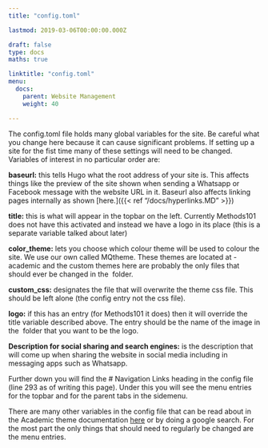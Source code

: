 ```yaml
---
title: "config.toml"

lastmod: 2019-03-06T00:00:00.000Z

draft: false
type: docs
maths: true	

linktitle: "config.toml"
menu:
  docs:
    parent: Website Management
    weight: 40

---
```


The config.toml file holds many global variables for the site. Be careful what you change here because it can cause significant problems. If setting up a site for the fist time many of these settings will need to be changed. Variables of interest in no particular order are:

**baseurl:** this tells Hugo what the root address of your site is. This affects things like the preview of the site shown when sending a Whatsapp or Facebook message with the website URL in it. Baseurl also affects linking pages internally as shown [here.]({{< ref "/docs/hyperlinks.MD" >}})

**title:** this is what will appear in the topbar on the left. Currently Methods101 does not have this activated and instead we have a logo in its place (this is a separate variable talked about later)

**color_theme:** lets you choose which colour theme will be used to colour the site. We use our own called MQtheme. These themes are located at \themes\hugo-academic\data\themes\ and the custom themes here are probably the only files that should ever be changed in the \theme\ folder.

**custom_css:** designates the file that will overwrite the theme css file. This should be left alone (the config entry not the css file).

**logo:** if this has an entry (for Methods101 it does) then it will override the title variable described above. The entry should be the name of the image in the \static\img\ folder that you want to be the logo.

**Description for social sharing and search engines:** is the description that will come up when sharing the website in social media including in messaging apps such as Whatsapp.

Further down you will find the # Navigation Links heading in the config file (line 293 as of writing this page). Under this you will see the menu entries for the topbar and for the parent tabs in the sidemenu. 

There are many other variables in the config file that can be read about in the Academic theme documentation [here](https://sourcethemes.com/academic/docs/) or by doing a google search. For the most part the only things that should need to regularly be changed are the menu entries.